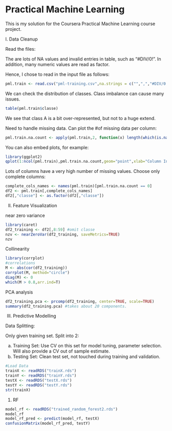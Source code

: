Practical Machine Learning 
========================================================
This is my solution for the Coursera Practical Machine Learning course project. 

I. Data Cleanup

Read the files:

The are lots of NA values and invalid entries in table, such as "#DIV/0!". 
In addition, many numeric values are read as factor. 

Hence, I chose to read in the input file as follows:



```r
pml.train <- read.csv("pml-training.csv",na.strings = c("",",","#DIV/0!","NA"),stringsAsFactors=FALSE)
```

We can check the distribution of classes. Class imbalance can cause many issues. 

```r
table(pml.train$classe)
```

We see that class A is a bit over-represented, but not to a huge extend. 

Need to handle missing data. Can plot the #of missing data per column:
```r
pml.train.na.count <- apply(pml.train,2, function(x) length(which(is.na(x))))
```


You can also embed plots, for example:

```r
library(ggplot2)
qplot(1:ncol(pml.train),pml.train.na.count,geom="point",xlab="Column Index",ylab="Number of NA values",main="NA per column")
```

Lots of columns have a very high number of missing values. Choose only complete columns:

```r
complete_cols_names <- names(pml.train)[pml.train.na.count == 0]
df2 <- pml.train[,complete_cols_names]
df2[,"classe"] <- as.factor(df2[,"classe"])
```


II. Feature Visualization

near zero variance
```r
library(caret)
df2_training <- df2[,8:59] #omit classe
nzv <- nearZeroVar(df2_training, saveMetrics=TRUE)
nzv
```

Collinearity
```r
library(corrplot)
#correlations
M <- abs(cor(df2_training))
corrplot(M, method="circle")
diag(M) <- 0
which(M > 0.8,arr.ind=T) 
```

PCA analysis
```r
df2_training.pca <- prcomp(df2_training, center=TRUE, scale=TRUE)
summary(df2_training.pca) #takes about 20 components.
```


III. Predictive Modelling

Data Splitting:

Only given training set. Split into 2:

a. Training Set: Use CV on this set for model tuning, parameter selection. Will also provide a CV out of sample estimate. 
b. Testing Set: Clean test set, not touched during training and validation. 

```r
#Load Data
trainX <- readRDS("trainX.rds")
trainY <- readRDS("trainY.rds")
testX <- readRDS("testX.rds")
testY <- readRDS("testY.rds")
str(trainX)
```


1. RF
```r
model_rf <- readRDS("trained_random_forest2.rds")
model_rf
model_rf_pred <- predict(model_rf, testX)
confusionMatrix(model_rf_pred, testY)
```
